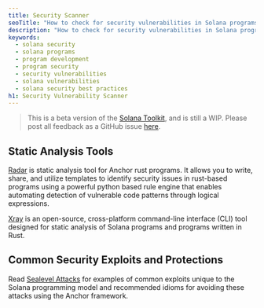 ```yaml
---
title: Security Scanner
seoTitle: "How to check for security vulnerabilities in Solana programs"
description: "How to check for security vulnerabilities in Solana programs"
keywords:
  - solana security
  - solana programs
  - program development
  - program security
  - security vulnerabilities
  - solana vulnerabilities
  - solana security best practices
h1: Security Vulnerability Scanner
---
```


> This is a beta version of the [Solana Toolkit](/docs/toolkit/), and is
> still a WIP. Please post all feedback as a GitHub issue
> [here](https://github.com/solana-foundation/developer-content/issues/new?title=%5Btoolkit%5D%20).

## Static Analysis Tools

[Radar](https://github.com/Auditware/radar?tab=readme-ov-file) is static
analysis tool for Anchor rust programs. It allows you to write, share, and
utilize templates to identify security issues in rust-based programs using a
powerful python based rule engine that enables automating detection of
vulnerable code patterns through logical expressions.

[Xray](https://github.com/sec3-product/x-ray) is an open-source, cross-platform
command-line interface (CLI) tool designed for static analysis of Solana
programs and programs written in Rust.

## Common Security Exploits and Protections

Read [Sealevel Attacks](https://github.com/coral-xyz/sealevel-attacks) for
examples of common exploits unique to the Solana programming model and
recommended idioms for avoiding these attacks using the Anchor framework.
